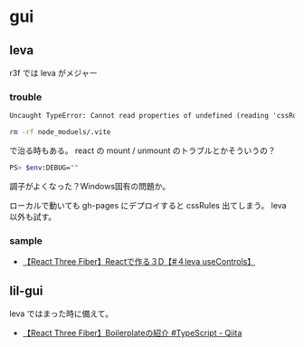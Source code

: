 
<Meta title="docs/gui" />

# gui

## leva

r3f では leva がメジャー

### trouble

```txt
Uncaught TypeError: Cannot read properties of undefined (reading 'cssRules')
```

```sh
rm -rf node_moduels/.vite
```

で治る時もある。
react の mount / unmount のトラブルとかそういうの？


```sh
PS> $env:DEBUG=""
```

調子がよくなった？Windows固有の問題か。

ローカルで動いても gh-pages にデプロイすると cssRules 出てしまう。
leva 以外も試す。

### sample

- [【React Three Fiber】Reactで作る３D【#４leva useControls】](https://zenn.dev/web_life_ch/articles/4bf90c3388e176)

## lil-gui

leva ではまった時に備えて。

- [【React Three Fiber】Boilerplateの紹介 #TypeScript - Qiita](https://qiita.com/nemutas/items/cb28059fee5873613e35)

